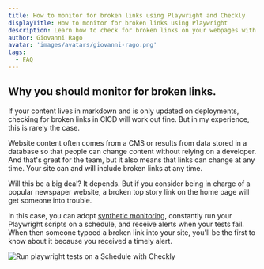 ```yaml
---
title: How to monitor for broken links using Playwright and Checkly
displayTitle: How to monitor for broken links using Playwright
description: Learn how to check for broken links on your webpages with Playwright.
author: Giovanni Rago
avatar: 'images/avatars/giovanni-rago.png'
tags:
  - FAQ
---
```


## Why you should monitor for broken links.

If your content lives in markdown and is only updated on deployments, checking for broken links in CICD will work out 
fine. But in my experience, this is rarely the case.

Website content often comes from a CMS or results from data stored in a database so that people can change content 
without relying on a developer. And that's great for the team, but it also means that links can change at any time. 
Your site can and will include broken links at any time. 

Will this be a big deal? It depends. But if you consider being in charge of a popular newspaper website, a broken top 
story link on the home page will get someone into trouble.

In this case, you can adopt [synthetic monitoring](https://www.checklyhq.com/product/synthetic-monitoring/), constantly run your Playwright scripts on a schedule, and 
receive alerts when your tests fail. When then someone typoed a broken link into your site, you'll be the first to know about it because you received a timely alert.

![Run playwright tests on a Schedule with Checkly](/guides/images/checkly-links.png)
